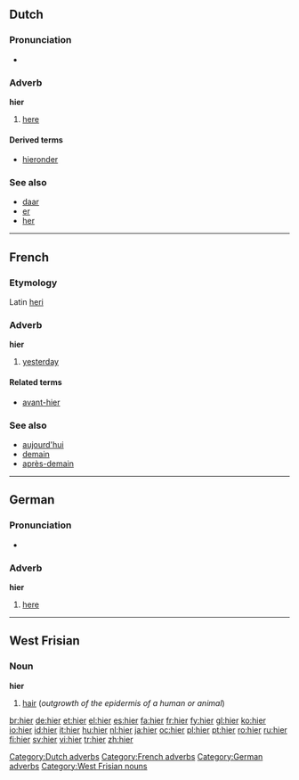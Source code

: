 {{see|hier-}}
==Dutch==

===Pronunciation===
*{{audio|Nl-hier.ogg|audio}}

===Adverb===
'''hier'''

# [[here]]

====Derived terms====
* [[hieronder]]

===See also===
* [[daar]]
* [[er#Dutch|er]]
* [[her#Dutch|her]]

[[Category:Dutch adverbs]]

----

==French==

===Etymology===
Latin [[heri]]

===Adverb===
'''hier'''

# [[yesterday]]

====Related terms====
* [[avant-hier]]

===See also===
* [[aujourd'hui]]
* [[demain]]
* [[après-demain]]

[[Category:French adverbs]]

----

==German==

===Pronunciation===
* {{IPA|[hiːɐ]}}

===Adverb===
'''hier'''

# [[here]]

[[Category:German adverbs]]

----

==West Frisian==

===Noun===
'''hier''' {{n}}

# [[hair]] (''outgrowth of the epidermis of a human or animal'')

[[Category:West Frisian nouns]]

[[br:hier]]
[[de:hier]]
[[et:hier]]
[[el:hier]]
[[es:hier]]
[[fa:hier]]
[[fr:hier]]
[[fy:hier]]
[[gl:hier]]
[[ko:hier]]
[[io:hier]]
[[id:hier]]
[[it:hier]]
[[hu:hier]]
[[nl:hier]]
[[ja:hier]]
[[oc:hier]]
[[pl:hier]]
[[pt:hier]]
[[ro:hier]]
[[ru:hier]]
[[fi:hier]]
[[sv:hier]]
[[vi:hier]]
[[tr:hier]]
[[zh:hier]]